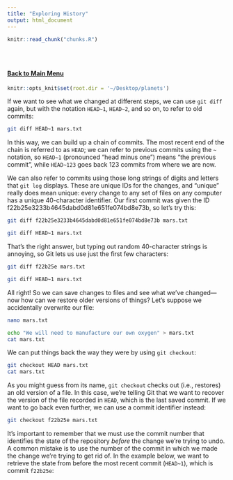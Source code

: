 ```yaml
---
title: "Exploring History"
output: html_document
---
```


<!-- The file analysis/chunks.R contains chunks that define default settings
shared across the workflowr files. -->
```r
knitr::read_chunk("chunks.R")
```

<!-- Update knitr chunk options -->
```r
```

<!-- Insert the date the file was last updated -->
```r
```

<!-- Insert the code version (Git commit SHA1) if Git repository exists and R
 package git2r is installed -->
```r
```

<!-- Add your analysis here -->
#### [Back to Main Menu](git_intro.html)   

```r
knitr::opts_knit$set(root.dir = '~/Desktop/planets')
```

If we want to see what we changed at different steps, we can use `git diff`
again, but with the notation `HEAD~1`, `HEAD~2`, and so on, to refer to old
commits:

```bash
git diff HEAD~1 mars.txt
```

In this way,
we can build up a chain of commits.
The most recent end of the chain is referred to as `HEAD`;
we can refer to previous commits using the `~` notation,
so `HEAD~1` (pronounced "head minus one")
means "the previous commit",
while `HEAD~123` goes back 123 commits from where we are now.


We can also refer to commits using
those long strings of digits and letters
that `git log` displays.
These are unique IDs for the changes,
and "unique" really does mean unique:
every change to any set of files on any computer
has a unique 40-character identifier.
Our first commit was given the ID
f22b25e3233b4645dabd0d81e651fe074bd8e73b,
so let's try this:

```bash
git diff f22b25e3233b4645dabd0d81e651fe074bd8e73b mars.txt

```
```bash
git diff HEAD~1 mars.txt
```

That's the right answer,
but typing out random 40-character strings is annoying,
so Git lets us use just the first few characters:

```bash
git diff f22b25e mars.txt
```

```bash
git diff HEAD~1 mars.txt
```

All right! So
we can save changes to files and see what we've changed&mdash;now how
can we restore older versions of things?
Let's suppose we accidentally overwrite our file:

```bash
nano mars.txt
```

```bash
echo "We will need to manufacture our own oxygen" > mars.txt
cat mars.txt
```

We can put things back the way they were
by using `git checkout`:

```bash
git checkout HEAD mars.txt
cat mars.txt
```

As you might guess from its name,
`git checkout` checks out (i.e., restores) an old version of a file.
In this case,
we're telling Git that we want to recover the version of the file recorded in `HEAD`,
which is the last saved commit.
If we want to go back even further,
we can use a commit identifier instead:

```bash
git checkout f22b25e mars.txt
```

It's important to remember that
we must use the commit number that identifies the state of the repository
*before* the change we're trying to undo.
A common mistake is to use the number of
the commit in which we made the change we're trying to get rid of.
In the example below, we want to retrieve the state from before the most
recent commit (`HEAD~1`), which is commit `f22b25e`:


<!-- Insert the session information into the document -->
